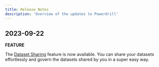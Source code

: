 ```yaml
---
title: Release Notes
description: 'Overview of the updates to Powerdrill'
---
```


## 2023-09-22

**FEATURE**

The [Dataset Sharing](/features/dataset-sharing) feature is now available. You can share your datasets effortlessly and govern the datasets shared by you in a super easy way.
